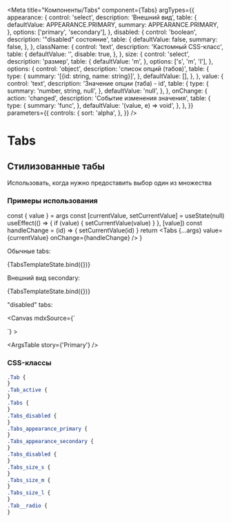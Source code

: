 



<Meta
  title="Компоненты/Tabs"
  component={Tabs}
  argTypes={{
    appearance: {
      control: 'select',
      description: 'Внешний вид',
      table: {
        defaultValue: APPEARANCE.PRIMARY,
        summary: APPEARANCE.PRIMARY,
      },
      options: ['primary', 'secondary'],
    },
    disabled: {
      control: 'boolean',
      description: '"disabled" состояние',
      table: {
        defaultValue: false,
        summary: false,
      },
    },
    className: {
      control: 'text',
      description: 'Кастомный CSS-класс',
      table: {
        defaultValue: '',
        disable: true,
      },
    },
    size: {
      control: 'select',
      description: 'размер',
      table: {
        defaultValue: 'm',
      },
      options: ['s', 'm', 'l'],
    },
    options: {
      control: 'object',
      description: 'список опций (табов)',
      table: {
        type: {
          summary: '[{id: string, name: string}]',
        },
        defaultValue: [],
      },
    },
    value: {
      control: 'text',
      description: 'Значение опции (таба) - id',
      table: {
        type: {
          summary: 'number, string, null',
        },
        defaultValue: 'null',
      },
    },
    onChange: {
      action: 'changed',
      description: 'Событие изменения значения',
      table: {
        type: {
          summary: 'func',
        },
        defaultValue: '(value, e) => void',
      },
    },
  }}
  parameters={{
    controls: {
      sort: 'alpha',
    },
  }}
/>

# Tabs

## Стилизованные табы

Использовать, когда нужно предоставить выбор один из множества

### Примеры использования


  const { value } = args
  const [currentValue, setCurrentValue] = useState(null)
  useEffect(() => {
    if (value) {
      setCurrentValue(value)
    }
  }, [value])
  const handleChange = (id) => {
    setCurrentValue(id)
  }
  return <Tabs {...args} value={currentValue} onChange={handleChange} />
}

Обычные tabs:

<Canvas>
  <Story
    name="Primary"
    args={{
      appearance: APPEARANCE.PRIMARY,
      options: [
        { id: 1, name: 'Option 1' },
        { id: 2, name: 'Option 2' },
        { id: 3, name: 'Option 3' },
      ],
      value: 2,
    }}
    parameters={{
      viewMode: 'docs',
      previewTabs: {
        canvas: { hidden: false, title: false },
      },
      options: { showPanel: true}
    }}
  >
    {TabsTemplateState.bind({})}
  </Story>
</Canvas>

Внешний вид secondary:

<Canvas>
  <Story
    name="Secondary"
    args={{
      appearance: APPEARANCE.SECONDARY,
      options: [
        { id: 1, name: 'Option 1' },
        { id: 2, name: 'Option 2' },
        { id: 3, name: 'Option 3' },
      ],
      value: 2,
    }}
    parameters={{
      options: { showPanel: true}
    }}
  >
    {TabsTemplateState.bind({})}
  </Story>
</Canvas>

"disabled" tabs:

<Canvas
  mdxSource={`
  <div>
    <Tabs
      appearance={APPEARANCE.PRIMARY}
      disabled={true}
      options={[
        { id: 1, name: 'Option 1' },
        { id: 2, name: 'Option 2' },
        { id: 3, name: 'Option 3' }
      ]}
      value={2}
    />
    <Tabs
      appearance={APPEARANCE.SECONDARY}
      disabled={true}
      options={[
        { id: 1, name: 'Option 1' },
        { id: 2, name: 'Option 2' },
        { id: 3, name: 'Option 3' }
      ]}
      value={2}
    />
  </div>
`}
>
  <Story
    name="Disabled"
    parameters={{
      controls: {
        hideNoControlsWarning: true,
        exclude: ['onChange'],
      },
      options: { showPanel: false}
    }}
  >
    <Disabled />
  </Story>
</Canvas>

<ArgsTable story={'Primary'} />

### CSS-классы

```scss
.Tab {
}
.Tab_active {
}
.Tabs {
}
.Tabs_disabled {
}
.Tabs_appearance_primary {
}
.Tabs_appearance_secondary {
}
.Tabs_disabled {
}
.Tabs_size_s {
}
.Tabs_size_m {
}
.Tabs_size_l {
}
.Tab__radio {
}
```
